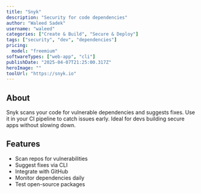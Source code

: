 ---
title: "Snyk"
description: "Security for code dependencies"
author: "Waleed Sadek"
username: "waleed"
categories: ["Create & Build", "Secure & Deploy"]
tags: ["security", "dev", "dependencies"]
pricing:
  model: "freemium"
softwareTypes: ["web-app", "cli"]
publishDate: "2025-04-07T21:25:00.317Z"
heroImage: ""
toolUrl: "https://snyk.io"
---
## About
Snyk scans your code for vulnerable dependencies and suggests fixes. Use it in your CI pipeline to catch issues early. Ideal for devs building secure apps without slowing down.

## Features
- Scan repos for vulnerabilities
- Suggest fixes via CLI
- Integrate with GitHub
- Monitor dependencies daily
- Test open-source packages